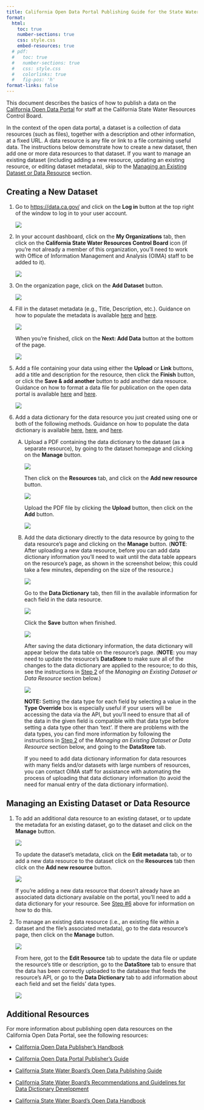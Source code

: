```yaml
---
title: California Open Data Portal Publishing Guide for the State Water Board 
format:
  html:
    toc: true
    number-sections: true
    css: style.css
    embed-resources: true
  # pdf:
  #   toc: true
  #   number-sections: true
  #   css: style.css
  #   colorlinks: true
  #   fig-pos: 'h'
format-links: false
---
```


This document describes the basics of how to publish a data on the [California Open Data Portal](https://data.ca.gov/) for staff at the California State Water Resources Control Board.

In the context of the open data portal, a dataset is a collection of data resources (such as files), together with a description and other information, at a fixed URL. A data resource is any file or link to a file containing useful data. The instructions below demonstrate how to create a new dataset, then add one or more data resources to that dataset. If you want to manage an existing dataset (including adding a new resource, updating an existing resource, or editing dataset metadata), skip to the [Managing an Existing Dataset or Data Resource](#managing_existing_datasets) section.

## Creating a New Dataset

1.  Go to <https://data.ca.gov/> and click on the **Log in** button at the top right of the window to log in to your user account.

    ![](screenshots/01_login.png)

2.  In your account dashboard, click on the **My Organizations** tab, then click on the **California State Water Resources Control Board** icon (if you're not already a member of this organization, you'll need to work with Office of Information Management and Analysis (OIMA) staff to be added to it).

    ![](screenshots/02_account_dashboard.png)

3.  On the organization page, click on the **Add Dataset** button.

    ![](screenshots/03_add_dataset.png)

4.  Fill in the dataset metadata (e.g., Title, Description, etc.). Guidance on how to populate the metadata is available [here](https://docs.data.ca.gov/california-open-data-publishers-handbook/3.-create-metadata-and-data-dictionary "California Open Data Publisher's Handbook - Create Metadata and Data Dictionary") and [here](https://data.ca.gov/pages/creating-metadata-and-data-dictionary "California Open Data Portal Publisher's Guide - Creating Metadata and a Data Dictionary").

    ![](screenshots/04_dataset_metadata.png)

    When you're finished, click on the **Next: Add Data** button at the bottom of the page.

    ![](screenshots/04_add_data_button.png)

5.  Add a file containing your data using either the **Upload** or **Link** buttons, add a title and description for the resource, then click the **Finish** button, or click the **Save & add another** button to add another data resource. Guidance on how to format a data file for publication on the open data portal is available [here](https://docs.data.ca.gov/california-open-data-publishers-handbook/2.-prepare-data-for-publishing "California Open Data Publisher's Handbook - Prepare Data for Publishing") and [here](https://data.ca.gov/pages/preparing-data-publication-datastore "California Open Data Portal Publisher's Guide - Preparing Data for Publication").

    ![](screenshots/05_add_data_resource.png)

6.  ::: {#data-dict}
    Add a data dictionary for the data resource you just created using one or both of the following methods. Guidance on how to populate the data dictionary is available [here](https://docs.data.ca.gov/california-open-data-publishers-handbook/3.-create-metadata-and-data-dictionary#create-your-data-dictionary "California Open Data Publisher's Handbook - Create your data dictionary"), [here](https://data.ca.gov/pages/creating-metadata-and-data-dictionary "California Open Data Portal Publisher's Guide - Creating Metadata and a Data Dictionary"), and [here](https://docs.google.com/document/d/1GMD9CplnCgX723ot3yOLkXVnuexZdO2X00VLInidiws/edit#heading=h.lcji112b1gb9 "California State Water Board's Recommendations and Guidelines for Data Dictionary Development").

    A.  Upload a PDF containing the data dictionary to the dataset (as a separate resource), by going to the dataset homepage and clicking on the **Manage** button.

        ![](screenshots/06_add_more_resources.png)

        Then click on the **Resources** tab, and click on the **Add new resource** button.

        ![](screenshots/06A1_add_resource.png)

        Upload the PDF file by clicking the **Upload** button, then click on the **Add** button.

        ![](screenshots/06A2_add_pdf_dictionary.png)

    B.  Add the data dictionary directly to the data resource by going to the data resource's page and clicking on the **Manage** button. (**NOTE**: After uploading a new data resource, before you can add data dictionary information you'll need to wait until the data table appears on the resource's page, as shown in the screenshot below; this could take a few minutes, depending on the size of the resource.)

        ![](screenshots/06B1_manage_resource.png)

        Go to the **Data Dictionary** tab, then fill in the available information for each field in the data resource.

        ![](screenshots/06B2_edit_resource_data_dictionary.png)

        Click the **Save** button when finished.

        ![](screenshots/06B3_save_resource_data_dictionary.png)

        After saving the data dictionary information, the data dictionary will appear below the data table on the resource's page. (**NOTE**: you may need to update the resource's **DataStore** to make sure all of the changes to the data dictionary are applied to the resource; to do this, see the instructions in [Step 2](#manage-existing-resource) of the *Managing an Existing Dataset or Data Resource* section below.)

        ![](screenshots/06B4_view_resource_data_dictionary.png)

        **NOTE:** Setting the data type for each field by selecting a value in the **Type Override** box is especially useful if your users will be accessing the data via the API, but you'll need to ensure that all of the data in the given field is compatible with that data type before setting a data type other than 'text'. If there are problems with the data types, you can find more information by following the instructions in [Step 2](#manage-existing-resource) of the *Managing an Existing Dataset or Data Resource* section below, and going to the **DataStore** tab.

        If you need to add data dictionary information for data resources with many fields and/or datasets with large numbers of resources, you can contact OIMA staff for assistance with automating the process of uploading that data dictionary information (to avoid the need for manual entry of the data dictionary information).
    :::

## Managing an Existing Dataset or Data Resource {#managing_existing_datasets}

1.  To add an additional data resource to an existing dataset, or to update the metadata for an existing dataset, go to the dataset and click on the **Manage** button.

    ![](screenshots/07A_manage_resource.png)

    To update the dataset's metadata, click on the **Edit metadata** tab, or to add a new data resource to the dataset click on the **Resources** tab then click on the **Add new resource** button.

    ![](screenshots/07B_edit_dataset_add_resource.png)

    If you're adding a new data resource that doesn't already have an associated data dictionary available on the portal, you'll need to add a data dictionary for your resource. See [Step #6](#data-dict) above for information on how to do this.

2.  ::: {#manage-existing-resource}
    To manage an existing data resource (i.e., an existing file within a dataset and the file's associated metadata), go to the data resource's page, then click on the **Manage** button.
    :::

    ![](screenshots/08A_manage_resource.png)

    From here, got to the **Edit Resource** tab to update the data file or update the resource's title or description, go to the **DataStore** tab to ensure that the data has been correctly uploaded to the database that feeds the resource's API, or go to the **Data Dictionary** tab to add information about each field and set the fields' data types.

    ![](screenshots/08B_manage_resource_tabs.png)

## Additional Resources

For more information about publishing open data resources on the California Open Data Portal, see the following resources:

-   [California Open Data Publisher's Handbook](https://docs.data.ca.gov/california-open-data-publishers-handbook)

-   [California Open Data Portal Publisher's Guide](https://data.ca.gov/pages/open-data-publisher-guide-contents)

-   [California State Water Board's Open Data Publishing Guide](https://cawaterboards.sharepoint.com/:w:/r/sites/oimadatateam2/_layouts/15/Doc.aspx?sourcedoc=%7bF5900D88-D94B-4CD4-8ACE-7AC34549EC1D%7d&file=California%20Water%20Board%20Open%20Data%20Publishing%20Guide.docx&action=default&mobileredirect=true&cid=6bb97bb8-35da-4457-a55e-887013d78912)

-   [California State Water Board's Recommendations and Guidelines for Data Dictionary Development](https://docs.google.com/document/d/1GMD9CplnCgX723ot3yOLkXVnuexZdO2X00VLInidiws/edit#heading=h.lcji112b1gb9)

-   [California State Water Board's Open Data Handbook](https://www.waterboards.ca.gov/resources/oima/cowi/open_data_handbook.html)
